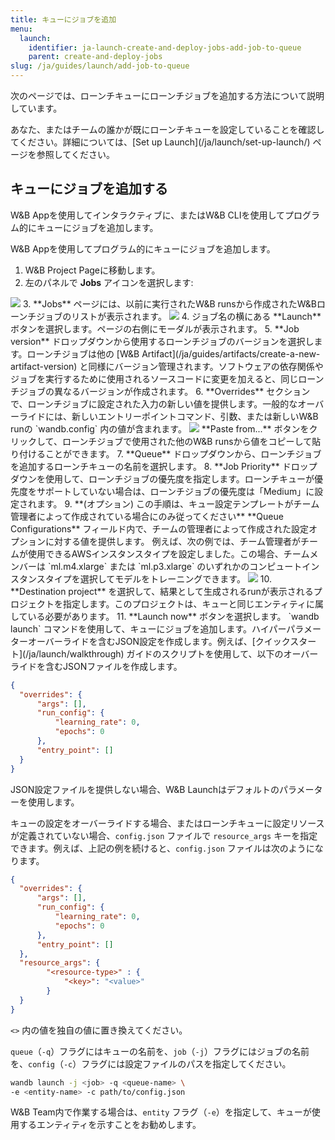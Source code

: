 ```yaml
---
title: キューにジョブを追加
menu:
  launch:
    identifier: ja-launch-create-and-deploy-jobs-add-job-to-queue
    parent: create-and-deploy-jobs
slug: /ja/guides/launch/add-job-to-queue
---
```


次のページでは、ローンチキューにローンチジョブを追加する方法について説明しています。

<Note>
あなた、またはチームの誰かが既にローンチキューを設定していることを確認してください。詳細については、[Set up Launch](/ja/launch/set-up-launch/) ページを参照してください。
</Note>

## キューにジョブを追加する

W&B Appを使用してインタラクティブに、またはW&B CLIを使用してプログラム的にキューにジョブを追加します。

<Tabs>
<Tab title="W&B App">
W&B Appを使用してプログラム的にキューにジョブを追加します。

1. W&B Project Pageに移動します。
2. 左のパネルで **Jobs** アイコンを選択します:
  <Frame>
    <img src="/images/launch/project_jobs_tab_gs.png"  />
</Frame>
3. **Jobs** ページには、以前に実行されたW&B runsから作成されたW&Bローンチジョブのリストが表示されます。 
  <Frame>
    <img src="/images/launch/view_jobs.png"  />
</Frame>
4. ジョブ名の横にある **Launch** ボタンを選択します。ページの右側にモーダルが表示されます。
5. **Job version** ドロップダウンから使用するローンチジョブのバージョンを選択します。ローンチジョブは他の [W&B Artifact](/ja/guides/artifacts/create-a-new-artifact-version) と同様にバージョン管理されます。ソフトウェアの依存関係やジョブを実行するために使用されるソースコードに変更を加えると、同じローンチジョブの異なるバージョンが作成されます。
6. **Overrides** セクションで、ローンチジョブに設定された入力の新しい値を提供します。一般的なオーバーライドには、新しいエントリーポイントコマンド、引数、または新しいW&B runの `wandb.config` 内の値が含まれます。  
  <Frame>
    <img src="/images/launch/create_starter_queue_gs.png"  />
</Frame>
  **Paste from...** ボタンをクリックして、ローンチジョブで使用された他のW&B runsから値をコピーして貼り付けることができます。
7. **Queue** ドロップダウンから、ローンチジョブを追加するローンチキューの名前を選択します。
8. **Job Priority** ドロップダウンを使用して、ローンチジョブの優先度を指定します。ローンチキューが優先度をサポートしていない場合は、ローンチジョブの優先度は「Medium」に設定されます。
9. **(オプション) この手順は、キュー設定テンプレートがチーム管理者によって作成されている場合にのみ従ってください**  
   **Queue Configurations** フィールド内で、チームの管理者によって作成された設定オプションに対する値を提供します。  
   例えば、次の例では、チーム管理者がチームが使用できるAWSインスタンスタイプを設定しました。この場合、チームメンバーは `ml.m4.xlarge` または `ml.p3.xlarge` のいずれかのコンピュートインスタンスタイプを選択してモデルをトレーニングできます。
<Frame>
    <img src="/images/launch/team_member_use_config_template.png"  />
</Frame>
10. **Destination project** を選択して、結果として生成されるrunが表示されるプロジェクトを指定します。このプロジェクトは、キューと同じエンティティに属している必要があります。
11. **Launch now** ボタンを選択します。
</Tab>
<Tab title="W&B CLI">
`wandb launch` コマンドを使用して、キューにジョブを追加します。ハイパーパラメーターオーバーライドを含むJSON設定を作成します。例えば、[クイックスタート](/ja/launch/walkthrough) ガイドのスクリプトを使用して、以下のオーバーライドを含むJSONファイルを作成します。

```json title="config.json"
{
  "overrides": {
      "args": [],
      "run_config": {
          "learning_rate": 0,
          "epochs": 0
      },   
      "entry_point": []
  }
}
```

<Note>
JSON設定ファイルを提供しない場合、W&B Launchはデフォルトのパラメーターを使用します。
</Note>

キューの設定をオーバーライドする場合、またはローンチキューに設定リソースが定義されていない場合、`config.json` ファイルで `resource_args` キーを指定できます。例えば、上記の例を続けると、`config.json` ファイルは次のようになります。

```json title="config.json"
{
  "overrides": {
      "args": [],
      "run_config": {
          "learning_rate": 0,
          "epochs": 0
      },
      "entry_point": []
  },
  "resource_args": {
        "<resource-type>" : {
            "<key>": "<value>"
        }
  }
}
```

`<>` 内の値を独自の値に置き換えてください。

`queue`（`-q`）フラグにはキューの名前を、`job`（`-j`）フラグにはジョブの名前を、`config`（`-c`）フラグには設定ファイルのパスを指定してください。

```bash
wandb launch -j <job> -q <queue-name> \ 
-e <entity-name> -c path/to/config.json
```
W&B Team内で作業する場合は、`entity` フラグ（`-e`）を指定して、キューが使用するエンティティを示すことをお勧めします。
</Tab>
</Tabs>